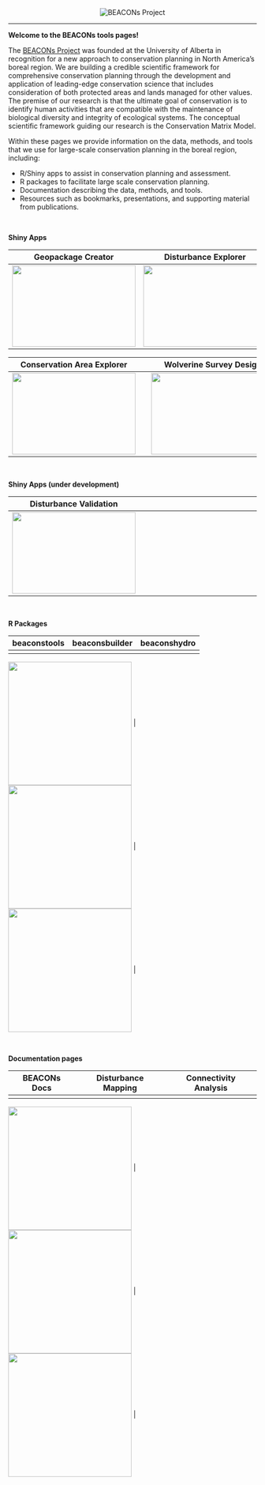 <center><img src="pics/bp_banner.png" alt="BEACONs Project"></center>
<hr>

**Welcome to the BEACONs tools pages!**

The [BEACONs Project](https://beaconsproject.ualberta.ca/) was founded at the University of Alberta in recognition for a new approach to conservation planning in North America's boreal region. We are building a credible scientific framework for comprehensive conservation planning through the development and application of leading-edge conservation science that includes consideration of both protected areas and lands managed for other values. The premise of our research is that the ultimate goal of conservation is to identify human activities that are compatible with the maintenance of biological diversity and integrity of ecological systems. The conceptual scientific framework guiding our research is the Conservation Matrix Model.

Within these pages we provide information on the data, methods, and tools that we use for large-scale conservation planning in the boreal region, including:

- R/Shiny apps to assist in conservation planning and assessment.
- R packages to facilitate large scale conservation planning.
- Documentation describing the data, methods, and tools.
- Resources such as bookmarks, presentations, and supporting material from publications.

<br>

**Shiny Apps**

| Geopackage Creator | Disturbance Explorer | Hydrology Explorer |
| :---: | :---: | :---: |
| <a href="https://beaconsproject.shinyapps.io/geopackage_creator/" target="_blank"><img align="center" src="pics/geopackage_creator.png" width="250" height="165"></a> | <a href="https://beaconsproject.shinyapps.io/disturbance_explorer/" target="_blank"><img align="center" src="pics/disturbance_explorer.png" width="250" height="165"></a> | <a href="https://beaconsproject.shinyapps.io/beaconshydro_explorer_v2/" target="_blank"><img align="center" src="pics/hydrology_explorer.png" width="250" height="165"></a> |

| Conservation Area Explorer | | Wolverine Survey Design |
| :---: | :---: | :---: |
| <a href="https://beaconsproject.shinyapps.io/conservation_area_explorer_v2" target="_blank"><img align="center" src="pics/conservation_area_explorer.png" width="250" height="165"></a> |  | <a href="https://beaconsproject.shinyapps.io/wolverines/" target="_blank"><img align="center" src="pics/wolverines_survey.png" width="250" height="165"></a> |

<br>

**Shiny Apps (under development)**

| Disturbance Validation | | |
| :---: | :---: | :---: |
| <a href="https://beaconsproject.shinyapps.io/disturbance_validation" target="_blank"><img align="center" src="pics/disturbance_validation.png" width="250" height="165"></a> | | |

<br>

**R Packages**

| beaconstools | beaconsbuilder | beaconshydro |
| :---: | :---: | :---: |
| <a href="https://github.com/beaconsproject/beaconstools">
  <img align="center" src="pics/beaconstools.png" width="250"></a> 
| <a href="https://github.com/beaconsproject/beaconsbuilder">
  <img align="center" src="pics/beaconsbuilder.png" width="250"></a> 
| <a href="https://github.com/beaconsproject/beaconshydro">
  <img align="center" src="pics/beaconshydro.png" width="250"></a> |

<br>

**Documentation pages**

| BEACONs Docs | Disturbance Mapping | Connectivity Analysis |
| :---: | :---: | :---: |
| <a href="https://beaconsproject.github.io/beacons_docs/">
  <img align="center" src="pics/beacons_docs.png" width="250"></a> 
| <a href="https://github.com/beaconsproject/disturbance_mapping">
  <img align="center" src="pics/disturbance_mapping.png" width="250"></a> 
| <a href="https://github.com/beaconsproject/connectivity_analysis">
  <img align="center" src="pics/connectivity_analysis.png" width="250"></a> |
